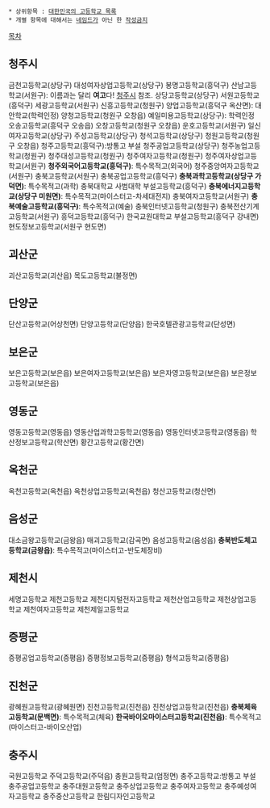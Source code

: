  * 상위항목 : [[대한민국의 고등학교 목록]]
 * 개별 항목에 대해서는 [[네임드]]가 아닌 한 [[작성금지]]

[[목차]]

== '''청주시''' ==
금천고등학교(상당구)
대성여자상업고등학교(상당구)
봉명고등학교(흥덕구)
산남고등학교(서원구): 이름과는 달리 '''여고'''다! [[청주시]] 참조.
상당고등학교(상당구)
서원고등학교(흥덕구)
세광고등학교(서원구)
신흥고등학교(청원구)
양업고등학교(흥덕구 옥산면): 대안학교(학력인정)
양청고등학교(청원구 오창읍)
예일미용고등학교(상당구): 학력인정
오송고등학교(흥덕구 오송읍)
오창고등학교(청원구 오창읍)
운호고등학교(서원구)
일신여자고등학교(상당구)
주성고등학교(상당구)
청석고등학교(상당구)
청원고등학교(청원구 오창읍)
청주고등학교(흥덕구):방통고 부설
청주공업고등학교(상당구)
청주농업고등학교(청원구)
청주대성고등학교(청원구)
청주여자고등학교(청원구)
청주여자상업고등학교(서원구) 
'''청주외국어고등학교(흥덕구)''': 특수목적고(외국어)
청주중앙여자고등학교(서원구)
충북고등학교(서원구)
충북공업고등학교(흥덕구)
'''충북과학고등학교(상당구 가덕면)''': 특수목적고(과학)
충북대학교 사범대학 부설고등학교(흥덕구)
'''충북에너지고등학교(상당구 미원면)''': 특수목적고(마이스터고-차세대전지)
충북여자고등학교(서원구)
'''충북예술고등학교(흥덕구)''': 특수목적고(예술)
충북인터넷고등학교(청원구)
충북전산기계고등학교(서원구)
흥덕고등학교(흥덕구)
한국교원대학교 부설고등학교(흥덕구 강내면) 
현도정보고등학교(서원구 현도면)

== 괴산군 ==
괴산고등학교(괴산읍)
목도고등학교(불정면)

== 단양군 ==
단산고등학교(어상천면)
단양고등학교(단양읍)
한국호텔관광고등학교(단성면)

== 보은군 ==
보은고등학교(보은읍)
보은여자고등학교(보은읍)
보은자영고등학교(보은읍)
보은정보고등학교(보은읍)

== 영동군 ==
영동고등학교(영동읍)
영동산업과학고등학교(영동읍)
영동인터넷고등학교(영동읍)
학산정보고등학교(학산면)
황간고등학교(황간면)

== 옥천군 ==
옥천고등학교(옥천읍)
옥천상업고등학교(옥천읍)
청산고등학교(청산면)

== 음성군 ==
대소금왕고등학교(금왕읍)
매괴고등학교(감곡면)
음성고등학교(음성읍)
'''충북반도체고등학교(금왕읍)''': 특수목적고(마이스터고-반도체장비)

== 제천시 ==
세명고등학교
제천고등학교
제천디지털전자고등학교
제천산업고등학교 
제천상업고등학교
제천여자고등학교
제천제일고등학교 

== 증평군 ==
증평공업고등학교(증평읍)
증평정보고등학교(증평읍)
형석고등학교(증평읍)

== 진천군 ==
광혜원고등학교(광혜원면)
진천고등학교(진천읍)
진천상업고등학교(진천읍)
'''충북체육고등학교(문백면)''': 특수목적고(체육)
'''한국바이오마이스터고등학교(진천읍)''': 특수목적고(마이스터고-바이오산업)

== 충주시 ==
국원고등학교
주덕고등학교(주덕읍)
충원고등학교(엄정면)
충주고등학교:방통고 부설
충주공업고등학교
충주대원고등학교
충주상업고등학교
충주여자고등학교
충주예성여자고등학교
충주중산고등학교
한림디자인고등학교 
